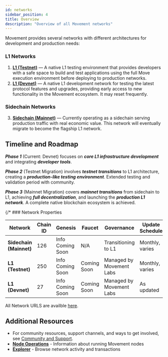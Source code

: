 ```yaml
---
id: networks
sidebar_position: 4
title: Overview
description: "Overview of all Movement networks"
---
```



Movement provides several networks with different architectures for development and production needs:

### L1 Networks
1. **[L1 (Testnet)](/general/networks/testnet)** — A native L1 testing environment that provides developers with a safe space to build and test applications using the full Move execution environment before deploying to production networks.
2. **[L1 (Devnet)](/general/networks/devnet)** — A native L1 development network for testing the latest protocol features and upgrades, providing early access to new functionality in the Movement ecosystem. It may reset frequently.

### Sidechain Networks
3. **[Sidechain (Mainnet)](/general/networks/mainnet)** — Currently operating as a sidechain serving production traffic with real economic value. This network will eventually migrate to become the flagship L1 network.


## Timeline and Roadmap

_**Phase 1**_ (Current: Devnet)
focuses on _**core L1 infrastructure development**_ and integrating _**developer tools**_.

_**Phase 2**_ (Testnet Migration)
 involves _**testnet transitions**_ to L1 architecture, creating a _**production-like testing environment**_. Extended testing and validation period with community.

_**Phase 3**_ (Mainnet Migration)
covers _**mainnet transitions**_ from sidechain to L1, achieving _**full decentralization**_, and launching the _**production L1 network**_. A complete native blockchain ecosystem is achieved.


{/* ### Network Properties

| Network | Chain ID | Genesis | Faucet | Governance | Update Schedule | Data Persistence |
|---------|------------|---------|---------|------------|-----------------|------------------|
| **Sidechain (Mainnet)** | 126 | Info Coming Soon | N/A | Transitioning to L1 | Monthly, varies | Permanent |
| **L1 (Testnet)** | 250 | Info Coming Soon | Coming Soon | Managed by Movement Labs | Monthly, varies | Resets as Needed, but avoided |
| **L1 (Devnet)** | 27 | Info Coming Soon | Coming Soon | Managed by Movement Labs | As updated | Resets as Needed | */}

All Network URLS are availble [here](/devs/networkEndpoints).


## Additional Resources

- For community resources, support channels, and ways to get involved, see [Community and Support](/general/usingmovement/community-support).
- **[Node Operations](/general/l1/nodes)** - Information about running Movement nodes
- **[Explorer](https://explorer.movementnetwork.xyz/)** - Browse network activity and transactions
